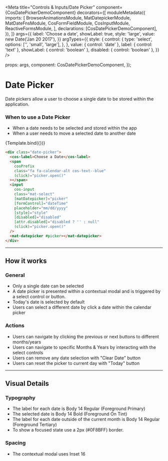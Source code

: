 


<Meta
  title="Controls &amp; Inputs/Date Picker"
  component={CosDatePickerDemoComponent}
  decorators={[
    moduleMetadata({
      imports: [
        BrowserAnimationsModule,
        MatDatepickerModule,
        MatDateFnsModule,
        CosFormFieldModule,
        CosInputModule,
        ReactiveFormsModule,
      ],
      declarations: [CosDatePickerDemoComponent],
    }),
  ]}
  args={{
    label: 'Choose a date',
    showLabel: true,
    style: 'large',
    value: new Date('Jan 20 2017'),
  }}
  argTypes={{
    style: {
      control: {
        type: 'select',
        options: ['', 'small', 'large'],
      },
    },
    value: { control: 'date' },
    label: { control: 'text' },
    showLabel: { control: 'boolean' },
    disabled: { control: 'boolean' },
  }}
/>

  props: args,
  component: CosDatePickerDemoComponent,
});

# Date Picker

Date pickers allow a user to choose a single date to be stored within the application.

### When to use a Date Picker

- When a date needs to be selected and stored within the app
- When a user needs to move a selected date to another date

<Canvas>
  <Story name="Primary">{Template.bind({})}</Story>
</Canvas>

```html
<div class="date-picker">
  <cos-label>Choose a Date</cos-label>
  <span
    cosPrefix
    class="fa fa-calendar-alt cos-text--blue"
    (click)="picker.open()"
  ></span>
  <input
    cos-input
    class="mat-select"
    [matDatepicker]="picker"
    [formControl]="dateTime"
    placeholder="mm/dd/yyyy"
    [style]="style"
    [disabled]="disabled"
    [attr.disabled]="disabled ? '' : null"
    (click)="picker.open()"
  />
  <mat-datepicker #picker></mat-datepicker>
</div>
```

<ArgsTable of={CosDatePickerDemoComponent} />

---

## How it works

### General

- Only a single date can be selected
- A date picker is presented within a contextual modal and is triggered by a select control or button.
- Today's date is selected by default
- Users can select a different date by click a date within the calendar picker

### Actions

- Users can navigate by clicking the previous or next buttons to different months/years
- Users can navigate to specific Months & Years by interacting with the select controls
- Users can remove any date selection with "Clear Date" button
- Users can reset the picker to current day with "Today" button

---

## Visual Details

### Typography

- The label for each date is Body 14 Regular (Foreground Primary)
- The selected date is Body 14 Bold (Foreground On Tint)
- The label for each date outside of the current month is Body 14 Regular (Foreground Tertiary)
- To show a focused state use a 2px (#0F8BFF) border.

### Spacing

- The contextual modal uses Inset 16
